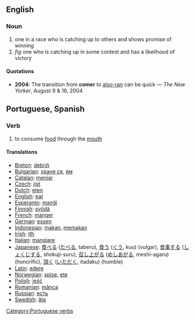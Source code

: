 ==English==
===Noun===
# one in a race who is catching up to others and shows promise of winning
# ''fig'' one who is catching up in some contest and has a likelihood of victory

====Quotations====
* '''2004''': The transition from '''comer''' to [[also-ran]] can be quick &mdash; ''The New Yorker'', August 9 &amp; 16, 2004


==Portuguese, Spanish==
===Verb===
# to consume [[food]] through the [[mouth]]

====Translations====
*[[Breton]]: [[debriñ]]
*[[Bulgarian]]: [[храня се]], [[ям]]
*[[Catalan]]: [[menjar]]
*[[Czech]]: [[jíst]]
*[[Dutch]]: [[eten]]
*[[English]]: [[eat]]
*[[Esperanto]]: [[manĝi]]
*[[Finnish]]: [[syödä]]
*[[French]]: [[manger]]
*[[German]]: [[essen]]
*[[Indonesian]]: [[makan]], [[makan|memakan]]
*[[Irish]]: [[ith]]
*[[Italian]]: [[mangiare]]
*[[Japanese]]: [[食べる]] ([[たべる]], taberu), [[食う]] ([[くう]], kuu) (vulgar), [[食事]]する ([[しょくじ]]する, shokuji-suru), [[召し上がる]] ([[めしあがる]], meshi-agaru) (honorific), [[頂く]] ([[いただく]], itadaku) (humble)
*[[Latin]]: [[edere]]
*[[Norwegian]]: [[spise]], [[ete]]
*[[Polish]]: [[jeść]]
*[[Romanian]]: [[mânca]]
*[[Russian]]: [[есть]]
*[[Swedish]]: [[äta]]

[[Category:Portuguese verbs]]